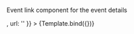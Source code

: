 
<Meta title="ui/EventLink" component={EventLink}/>


Event link component for the event details

<Canvas>
    <Story
        name="Github"
        args={{
            name: "Github",
            icon: <Github width={20} height={20}/>,
            url: ''
        }}
    >
        {Template.bind({})}
    </Story>
</Canvas>